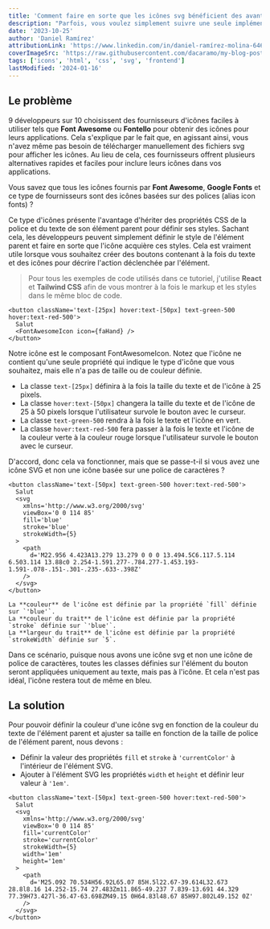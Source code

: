 ```yaml
---
title: 'Comment faire en sorte que les icônes svg bénéficient des avantages des icon fonts'
description: "Parfois, vous voulez simplement suivre une seule implémentation de code lors de la stylisation des icônes, que ce soit une icône svg personnalisée ou une icône basée sur une police de caractères d'une bibliothèque tierce. Apprenons comment faire en sorte que chaque icône suive les styles spécifiés sur son élément parent, quel que soit le type d'icône."
date: '2023-10-25'
author: 'Daniel Ramírez'
attributionLink: 'https://www.linkedin.com/in/daniel-ramírez-molina-6465a1211'
coverImageSrc: 'https://raw.githubusercontent.com/dacaramo/my-blog-posts/master/images/icon-fonts-benefits-on-svg/cover.jpg'
tags: ['icons', 'html', 'css', 'svg', 'frontend']
lastModified: '2024-01-16'
---
```


## Le problème

9 développeurs sur 10 choisissent des fournisseurs d'icônes faciles à utiliser tels que **Font Awesome** ou **Fontello** pour obtenir des icônes pour leurs applications. Cela s'explique par le fait que, en agissant ainsi, vous n'avez même pas besoin de télécharger manuellement des fichiers svg pour afficher les icônes. Au lieu de cela, ces fournisseurs offrent plusieurs alternatives rapides et faciles pour inclure leurs icônes dans vos applications.

Vous savez que tous les icônes fournis par **Font Awesome**, **Google Fonts** et ce type de fournisseurs sont des icônes basées sur des polices (alias icon fonts) ?

Ce type d'icônes présente l'avantage d'hériter des propriétés CSS de la police et du texte de son élément parent pour définir ses styles. Sachant cela, les développeurs peuvent simplement définir le style de l'élément parent et faire en sorte que l'icône acquière ces styles. Cela est vraiment utile lorsque vous souhaitez créer des boutons contenant à la fois du texte et des icônes pour décrire l'action déclenchée par l'élément.

> Pour tous les exemples de code utilisés dans ce tutoriel, j'utilise **React** et **Tailwind CSS** afin de vous montrer à la fois le markup et les styles dans le même bloc de code.

```TSX
<button className='text-[25px] hover:text-[50px] text-green-500 hover:text-red-500'>
  Salut
  <FontAwesomeIcon icon={faHand} />
</button>
```

Notre icône est le composant FontAwesomeIcon. Notez que l'icône ne contient qu'une seule propriété qui indique le type d'icône que vous souhaitez, mais elle n'a pas de taille ou de couleur définie.

- La classe `text-[25px]` définira à la fois la taille du texte et de l'icône à 25 pixels.
- La classe `hover:text-[50px]` changera la taille du texte et de l'icône de 25 à 50 pixels lorsque l'utilisateur survole le bouton avec le curseur.
- La classe `text-green-500` rendra à la fois le texte et l'icône en vert.
- La classe `hover:text-red-500` fera passer à la fois le texte et l'icône de la couleur verte à la couleur rouge lorsque l'utilisateur survole le bouton avec le curseur.

D'accord, donc cela va fonctionner, mais que se passe-t-il si vous avez une icône SVG et non une icône basée sur une police de caractères ?

```TSX
<button className='text-[50px] text-green-500 hover:text-red-500'>
  Salut
  <svg
    xmlns='http://www.w3.org/2000/svg'
    viewBox='0 0 114 85'
    fill='blue'
    stroke='blue'
    strokeWidth={5}
  >
    <path
      d='M22.956 4.423A13.279 13.279 0 0 0 13.494.5C6.117.5.114 6.503.114 13.88c0 2.254-1.591.277-.784.277-1.453.193-1.591-.078-.151-.301-.235-.633-.398Z'
    />
  </svg>
</button>
```

    La **couleur** de l'icône est définie par la propriété `fill` définie sur `'blue'`.
    La **couleur du trait** de l'icône est définie par la propriété `stroke` définie sur `'blue'`.
    La **largeur du trait** de l'icône est définie par la propriété `strokeWidth` définie sur `5`.

Dans ce scénario, puisque nous avons une icône svg et non une icône de police de caractères, toutes les classes définies sur l'élément du bouton seront appliquées uniquement au texte, mais pas à l'icône. Et cela n'est pas idéal, l'icône restera tout de même en bleu.

## La solution

Pour pouvoir définir la couleur d'une icône svg en fonction de la couleur du texte de l'élément parent et ajuster sa taille en fonction de la taille de police de l'élément parent, nous devons :

- Définir la valeur des propriétés `fill` et `stroke` à `'currentColor'` à l'intérieur de l'élément SVG.
- Ajouter à l'élément SVG les propriétés `width` et `height` et définir leur valeur à `'1em'`.

```TSX
<button className='text-[50px] text-green-500 hover:text-red-500'>
  Salut
  <svg
    xmlns='http://www.w3.org/2000/svg'
    viewBox='0 0 114 85'
    fill='currentColor'
    stroke='currentColor'
    strokeWidth={5}
    width='1em'
    height='1em'
  >
    <path
      d='M25.092 70.534H56.92L65.07 85H.5l22.67-39.614L32.673 28.8l8.16 14.252-15.74 27.483Zm11.865-49.237 7.839-13.691 44.329 77.39H73.427l-36.47-63.698ZM49.15 0H64.83l48.67 85H97.802L49.152 0Z'
    />
  </svg>
</button>
```
